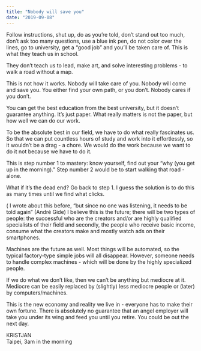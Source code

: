 ```yaml
---
title: "Nobody will save you"
date: "2019-09-08"
---
```


Follow instructions, shut up, do as you’re told, don’t stand out too much, don’t ask too many questions, use a blue ink pen, do not color over the lines, go to university, get a “good job” and you’ll be taken care of. This is what they teach us in school.

They don’t teach us to lead, make art, and solve interesting problems - to walk a road without a map.

This is not how it works. Nobody will take care of you. Nobody will come and save you. You either find your own path, or you don’t. Nobody cares if you don’t.

You can get the best education from the best university, but it doesn’t guarantee anything. It’s just paper. What really matters is not the paper, but how well we can do our work.

To be the absolute best in our field, we have to do what really fascinates us. So that we can put countless hours of study and work into it effortlessly, so it wouldn’t be a drag - a chore. We would do the work because we want to do it not because we have to do it.

This is step number 1 to mastery: know yourself, find out your “why (you get up in the morning).” Step number 2 would be to start walking that road - alone.

What if it’s the dead end? Go back to step 1. I guess the solution is to do this as many times until we find what clicks.

( I wrote about this before, “but since no one was listening, it needs to be told again” (André Gide) I believe this is the future; there will be two types of people: the successful who are the creators and/or are highly qualified specialists of their field and secondly, the people who receive basic income, consume what the creators make and mostly watch ads on their smartphones.

Machines are the future as well. Most things will be automated, so the typical factory-type simple jobs will all disappear. However, someone needs to handle complex machines - which will be done by the highly specialized people.

If we do what we don’t like, then we can’t be anything but mediocre at it. Mediocre can be easily replaced by (slightly) less mediocre people or (later) by computers/machines.

This is the new economy and reality we live in - everyone has to make their own fortune. There is absolutely no guarantee that an angel employer will take you under its wing and feed you until you retire. You could be out the next day.

KRISTJAN  
Taipei, 3am in the morning
